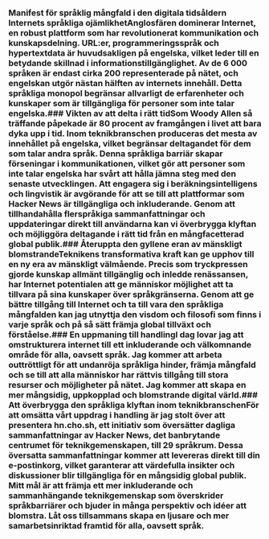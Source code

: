 
<Steps>

### Manifest för språklig mångfald i den digitala tidsåldern Internets språkliga ojämlikhetAnglosfären dominerar Internet, en robust plattform som har revolutionerat kommunikation och kunskapsdelning. URL:er, programmeringsspråk och hypertextdata är huvudsakligen på engelska, vilket leder till en betydande skillnad i informationstillgänglighet. Av de 6 000 språken är endast cirka 200 representerade på nätet, och engelskan utgör nästan hälften av internets innehåll. Detta språkliga monopol begränsar allvarligt de erfarenheter och kunskaper som är tillgängliga för personer som inte talar engelska.### Vikten av att delta i rätt tidSom Woody Allen så träffande påpekade är 80 procent av framgången i livet att bara dyka upp i tid. Inom teknikbranschen produceras det mesta av innehållet på engelska, vilket begränsar deltagandet för dem som talar andra språk. Denna språkliga barriär skapar förseningar i kommunikationen, vilket gör att personer som inte talar engelska har svårt att hålla jämna steg med den senaste utvecklingen. Att engagera sig i beräkningsintelligens och lingvistik är avgörande för att se till att plattformar som Hacker News är tillgängliga och inkluderande. Genom att tillhandahålla flerspråkiga sammanfattningar och uppdateringar direkt till användarna kan vi överbrygga klyftan och möjliggöra deltagande i rätt tid från en mångfacetterad global publik.### Återuppta den gyllene eran av mänskligt blomstrandeTeknikens transformativa kraft kan ge upphov till en ny era av mänskligt välmående. Precis som tryckpressen gjorde kunskap allmänt tillgänglig och inledde renässansen, har Internet potentialen att ge människor möjlighet att ta tillvara på sina kunskaper över språkgränserna. Genom att ge bättre tillgång till Internet och ta till vara den språkliga mångfalden kan jag utnyttja den visdom och filosofi som finns i varje språk och på så sätt främja global tillväxt och förståelse.### En uppmaning till handlingI dag lovar jag att omstrukturera internet till ett inkluderande och välkomnande område för alla, oavsett språk. Jag kommer att arbeta outtröttligt för att undanröja språkliga hinder, främja mångfald och se till att alla människor har rättvis tillgång till stora resurser och möjligheter på nätet. Jag kommer att skapa en mer mångsidig, uppkopplad och blomstrande digital värld.### Att överbrygga den språkliga klyftan inom teknikbranschenFör att omsätta vårt uppdrag i handling är jag stolt över att presentera hn.cho.sh, ett initiativ som översätter dagliga sammanfattningar av Hacker News, det banbrytande centrumet för teknikgemenskapen, till 29 språkrum. Dessa översatta sammanfattningar kommer att levereras direkt till din e-postinkorg, vilket garanterar att värdefulla insikter och diskussioner blir tillgängliga för en mångsidig global publik. Mitt mål är att främja ett mer inkluderande och sammanhängande teknikgemenskap som överskrider språkbarriärer och bjuder in många perspektiv och idéer att blomstra. Låt oss tillsammans skapa en ljusare och mer samarbetsinriktad framtid för alla, oavsett språk.</Steps>
